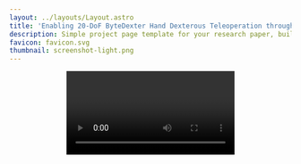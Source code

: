 ```yaml
---
layout: ../layouts/Layout.astro
title: 'Enabling 20-DoF ByteDexter Hand Dexterous Teleoperation through Human Motion Retargeting'
description: Simple project page template for your research paper, built with Astro and Tailwind CSS
favicon: favicon.svg
thumbnail: screenshot-light.png
---
```







<Header
  title={frontmatter.title}
  authors={[
    {
      name: "ByteDance Seed",
      institution: "ByteDance",
      notes: [],
    },
  ]}
  conference=""
  links={[
    {
      name: "Paper",
      url: "https://github.com/RomanHauksson/academic-project-astro-template",
      icon: "ri:file-pdf-2-line",
    },
    {
      name: "Code",
      url: "https://github.com/RomanHauksson/academic-project-astro-template",
      icon: "ri:github-line",
    },
    {
      name: "arXiv",
      url: "https://github.com/RomanHauksson/academic-project-astro-template",
      icon: "academicons:arxiv",
    }
  ]}
  />

<Video source={hardware} />

<HighlightedSection>

## Abstract

Replicating human-level dexterity remains a fundamental robotics challenge, requiring integrated solutions from mechatronic design to the control of high degree-of-freedom (DoF) robotic hands. While imitation learning shows promise in transferring human dexterity to robots, the efficacy of trained policies relies on the quality of human demonstration data. We bridge this gap with a hand-arm teleoperation system featuring: (1) a 20-DoF linkage-driven anthropomorphic robotic hand  for biomimetic dexterity, and (2) an optimization-based motion retargeting for real-time, high-fidelity reproduction of intricate human hand motions and seamless hand–arm coordination. We validate the system via extensive empirical evaluations, including dexterous in-hand manipulation tasks and a long-horizon task requiring the organization of a cluttered makeup table randomly populated with nine objects. Experimental results demonstrate its intuitive teleoperation interface with real-time control and the ability to generate high-quality demonstration data. Please refer to the accompanying video for further details.

</HighlightedSection>

## Method

Our hand-arm teleoperation system achieves dexterous in-hand manipulation, including multi-object grasping, rotation, and regrasping. It also successfully manages grasping of various cosmetic items during a long-horizon cluttered-table organization task.

<Video source={retarget} />

### Robotic Hand-Arm Teleoperation System

<div>

ByteDexter’s four long fingers adopt the parallel–serial topology of [ILDA hand](https://example.com/paper.pdf), 
but this design proves unsuitable for the thumb. Two DoFs at the MCP joint are coupled by the parallel linkage. As MCP flexion increases, 
abduction/adduction range diminishes progressively—reaching zero in full flexion. Additionally, implementing thumb abduction/adduction with 
two actuators mounted perpendicular to the palm unavoidably thickens the palm profile, compromising compactness. To address these limitations, 
we developed a thumb kinematic structure that achieves decoupled, human‐like thumb mobility for advanced grasping and manipulation, allowing full-range MCP 
and PIP flexion across the thumb's MCP entire abduction (<LaTeX inline formula="-4^\circ \;\text{to}\; 90^\circ" />) span.

</div>

<Figure>
  <Image slot="figure" source={hand} altText="The proposed hand-arm teleoperation system." class="w-full" />
  <span slot="caption">The ByteDexter hand. (a) robotic finger with 2-DoF MCP joint, 1-DoF PIP
joint, with a passively actuated 1-DoF DIP joint, (b) the thumb’s kinematic structure, and (c) ByteDexter hand
with thumb motion from zero abduction to its full range.</span>
</Figure>

The teleoperation interface comprises a Meta Quest 3 headset to track wrist poses and a Manus Quantum Metaglove for hand motions. The Quest controller is mounted to Manus glove’s back via a custom holder to ensure synchronous tracking of wrist and finger movements. This setup delivers an intuitive, natural interface that enhances hand–arm coordination during teleoperation. On the robotic side, the ByteDexter anthropomorphic hand is mounted to a Franka Research 3 (FR3) arm, with its wrist–fingertip axis aligned to the arm’s seventh joint. The operators’ wrist poses from the Quest headset are mapped directly to the FR3 end-effector, while hand motions from the Manus Glove are retargeted into joint position commands for the ByteDexter hand.

<Figure>
  <Image slot="figure" source={teleoperation_system} altText="The proposed hand-arm teleoperation system." class="w-full" />
  <span slot="caption">The proposed hand-arm teleoperation system.</span>
</Figure>

### Hand Motion Retargeting

<div>
We retarget human hand pose data obtained from the Manus Glove into joint position references of the ByteDexter hand by solving an optimization problem that minimizes the difference between corresponding keyvectors in the robotic and human hand. 
The finger design of ByteDexter adopts anatomically proportional dimensions scaled to human finger lengths. However, the palm size is constrained to prioritize functional integration of motors, embedded boards, and leadscrews, resulting in a non-anthropomorphic structure that introduces morphological discrepancies with human palm anatomy. 
To address this non-anatomical factor, our approach diverges from prior methods using fingertip-to-wrist keyvectors; instead, we compute keyvectors from each fingertip to its own MCP joint. 
A keyvector is the 3D vector between a pair of key points, pointing from the origin of one coordinate frame to the other, expressed in the robot hand’s base frame. 
</div>

<TwoColumns>
  <div slot="left">
    Right figure shows only the index-finger keyvectors: from the MCP joint to the fingertip, from the fingertip to the thumb tip, from the PIP joint to
    the PIP joints of the middle and ring fingers, and from PIP joint to the pinky’s DIP joint. Iterating this process from the thumb to pinky and eliminating duplicates results in 15
    unique keyvectors. Incorporating these keyvectors into the optimization captures the majority of the grasping
    types: for pinch grasping, minimizing inter-finger distances aligns robotic
    and human hand poses to reduce operator strain, whereas for power grasping, preserving fingertip-to-palm
    distances are prioritized.
  </div>
  <Figure slot="right">
    <Image slot="figure" source={hand_retargeting} altText="Hand keypoint vectors." class="w-full" />
    <span slot="caption">Hand keypoint vectors.</span>
  </Figure>
</TwoColumns>

## Results

### In-hand Manipulation Results

<div>
We evaluate three canonical in-hand manipulation primitives—(i) regrasping to translate objects between
fingers, (ii) sliding objects relative to the palm, and (iii) rotating objects or their components, and instantiate
them in four benchmark tasks: (1) regrasping a bottle from a precision to a power grasp; (2) multi-object
grasping; (3) lid unscrewing; and (4) push-to-open lids.
</div>

<Figure>
  <Image slot="figure" source={experiment} altText="In-hand manipulation tasks." class="w-full" />
  <span slot="caption">In-hand manipulation tasks.</span>
</Figure>


### Long-Horizon Teleoperation Results

<div>
We evaluated the system’s long-horizon teleoperation capabilities through a table organization task involving a
cluttered workspace populated with randomly arranged cosmetic and skincare items, including serum bottles,
cream tubes, lipsticks, brushes, and powder palettes. A multi-drawer makeup organizer was placed adjacent
to the clutter, requiring the robotic hand-arm system to retrieve objects and place these in the organizer,
additionally, insert items into a drawer. The system successfully
managed diverse geometries and recovered from grasp slippage through real-time adjustments, demonstrating
robust performance in unstructured environments.
</div>

<Figure>
  <Image slot="figure" source={long_horizon} altText="Our hand-arm teleoperation system successfully grasps various items during a long-horizon table organization task." class="w-full" />
  <span slot="caption">Our hand-arm teleoperation system successfully grasps various items during a long-horizon table organization task.</span>
</Figure>

## Citation

```bibtex
@misc{bytedance2025bdex,
  author = "{ByteDance Seed}",
  title = "Enabling 20-DoF ByteDexter Hand Dexterous Teleoperation through Human Motion Retargeting",
  year = "2025",
  howpublished = "\url{}",
}
```